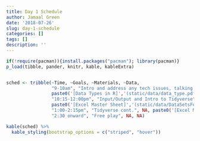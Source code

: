 ```yaml
---
title: Day 1 Schedule
author: Jamaal Green
date: '2018-07-26'
slug: day-1-schedule
categories: []
tags: []
description: ''
---
```


```r

if(!require(pacman)){install.packages("pacman"); library(pacman)}
p_load(tibble, pander, knitr, kable, kableExtra)


sched <- tribble(~Time, ~Goals, ~Materials, ~Data,
                 "9-10am", "Intro and address any tech issues, talking data types", 
                 paste0('[Data Types in R]','(static/data/data_type.pdf)'), NA,
                 "10:15-12:00pm", "Input/Output and Intro to Tidyverse", NA, 
                 paste0('[Excel Master Sheet]','(static/data/DataSetsForPSUWorkshop.xlsx)'),
                 "1:00-2:15pm", "Tidyverse cont.", NA, paste0('[Excel Master Sheet]','(static/data/DataSetsForPSUWorkshop.xlsx)'),
                 "2:30 onward", "Free play", NA, NA)

kable(sched) %>% 
  kable_styling(bootstrap_options = c("striped", "hover"))


```

